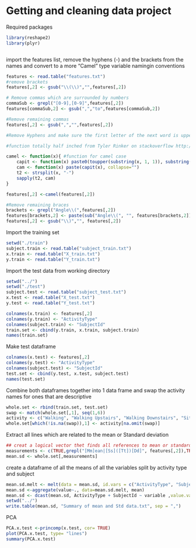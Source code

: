 Getting and cleaning data project
========================================================

Required packages
```r
library(reshape2)
library(plyr)
```


```r

```

import the features list, remove the hyphens (-) and the brackets from the names and convert to a more "Camel" type variable namingin conventions
```r
features <- read.table("features.txt")
#remove brackets
features[,2] <- gsub("\\(\\)","",features[,2])

# Remove commas which are surrounded by numbers
commaSub <- grepl("[0-9],[0-9]",features[,2])
features[commaSub,2] <- gsub(",","to",features[commaSub,2])

#Remove remaining commas
features[,2] <- gsub(",","",features[,2])

#Remove Hyphens and make sure the first letter of the next word is upper case

#function totally half inched from Tyler Rinker on stackoverflow http://stackoverflow.com/questions/11672050/how-to-convert-not-camel-case-to-camelcase-in-r#_=_

camel <- function(x){ #function for camel case
    capit <- function(x) paste0(toupper(substring(x, 1, 1)), substring(x, 2, nchar(x)))
    cam <- function(x) paste(capit(x), collapse="")
    t2 <- strsplit(x, "-")
    sapply(t2, cam)
}

features[,2] <-camel(features[,2])

#Remove remaining braces
brackets <- grepl("Angle\\(",features[,2])
features[brackets,2] <- paste(sub("Angle\\(", "", features[brackets,2]), "Angles", sep="")
features[,2] <- gsub("\\)","", features[,2])
```

Import the training set
```r
setwd("./train")
subject.train <- read.table("subject_train.txt")
x.train <- read.table("X_train.txt")
y.train <- read.table("Y_train.txt")
```


Import the test data from working directory
```r
setwd("../")
setwd("./test")
subject.test <- read.table("subject_test.txt")
x.test <- read.table("X_test.txt")
y.test <- read.table("Y_test.txt")
```


```r
colnames(x.train) <- features[,2]
colnames(y.train) <- "ActivityType"
colnames(subject.train) <- "SubjectId"
train.set <- cbind(y.train, x.train, subject.train)
names(train.set)
```


Make test dataframe
```r
colnames(x.test) <- features[,2]
colnames(y.test) <- "ActivityType"
colnames(subject.test) <- "SubjectId"
test.set <- cbind(y.test, x.test, subject.test)
names(test.set)
```


Combine both dataframes together into 1 data frame and swap the activity names for ones that are descriptive
```r
whole.set <- rbind(train.set, test.set)
swap <- match(whole.set[,1], seq(1,6))
activity <- c("Walking", "Walking Upstairs", "Walking Downstairs", "Sitting", "Standing", "Laying")
whole.set[which(!is.na(swap)),1] <- activity[na.omit(swap)]
```

Extract all lines which are related to the mean or Standard deviation
```r
## creat a logical vector thet finds all references to mean or standard deviation, the rbind ensures that the activity column and the ID column are also inlcuded
measurements <- c(TRUE,grepl("[Mm]ean|[Ss]([Tt])[Dd]", features[,2]),TRUE)
mean.sd <- whole.set[,measurements]
```

create a dataframe of all the means of all the variables split by activity type and subject
```r
mean.sd.melt <- melt(data = mean.sd, id.vars = c("ActivityType", "SubjectId") )
mean.sd <-aggregate(value~., data=mean.sd.melt, mean) 
mean.sd <- dcast(mean.sd, ActivityType + SubjectId ~ variable ,value.var="value")
setwd("../")
write.table(mean.sd, "Summary of mean and Std data.txt", sep = ",")
```

PCA
```r
PCA.x.test <-princomp(x.test, cor= TRUE)
plot(PCA.x.test, type= "lines")
summary(PCA.x.test)
```

